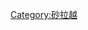 <div style="position: relative" class="center">
{{Image label begin|image=Divisions and districts of Sarawak (blank).svg|link=|width={{{width|600}}}|float={{{float|none}}}}}

<!-- Major cities/towns -->
{{Image label small|x=0.8016667|y=0.025|scale={{{width|600}}}|text={{background color|white|[[林梦]]}}}}
{{Image label small|x=0.14166667|y=0.56|scale={{{width|600}}}|text={{background color|white|[[西连]]}}}}
{{Image label small|x=0.32166666|y=0.52166665|scale={{{width|600}}}|text={{background color|white|[[木中]]}}}}
{{Image label small|x=0.11666667|y=0.5083333|scale={{{width|600}}}|text={{background color|white|[[古晋]]}}}}
{{Image label small|x=0.51666665|y=0.47|scale={{{width|600}}}|text={{background color|white|[[加帛]]}}}}
{{Image label small|x=0.63666666|y=0.125|scale={{{width|600}}}|text={{background color|white|[[美里]]}}}}
{{Image label small|x=0.32|y=0.58166665|scale={{{width|600}}}|text={{background color|white|[[成邦江]]}}}}
{{Image label small|x=0.38166666|y=0.41666666|scale={{{width|600}}}|text={{background color|white|[[诗巫]]}}}}
{{Image label small|x=0.32833335|y=0.46|scale={{{width|600}}}|text={{background color|white|[[泗里街]]}}}}
{{Image label small|x=0.19333333|y=0.51|scale={{{width|600}}}|text={{background color|white|[[哥打三马拉汉]]}}}}
{{Image label small|x=0.39333335|y=0.30833334|scale={{{width|600}}}|text={{background color|white|[[沐胶]]}}}}
{{Image label small|x=0.51666665|y=0.265|scale={{{width|600}}}|text={{background color|white|[[民都鲁]]}}}}

{{Image label|x=0.1|y=0.1|scale=400|text={{Legend|#ff7272|第一省}}}}
{{Image label|x=0.1|y=0.17|scale=400|text={{Legend|#d3b181|第二省}}}}
{{Image label|x=0.1|y=0.24|scale=400|text={{Legend|#7ea912|第三省}}}}
{{Image label|x=0.1|y=0.31|scale=400|text={{Legend|#65bcc0|第四省}}}}
{{Image label|x=0.1|y=0.38|scale=400|text={{Legend|#b690bb|第五省}}}}
{{Image label end}}</div>
<noinclude>
{{Documentation|Template:Image label begin/doc}}
{{tsl|en|Category:Labelled map templates||Category:Labelled map templates}}
[[Category:砂拉越]]
</noinclude>